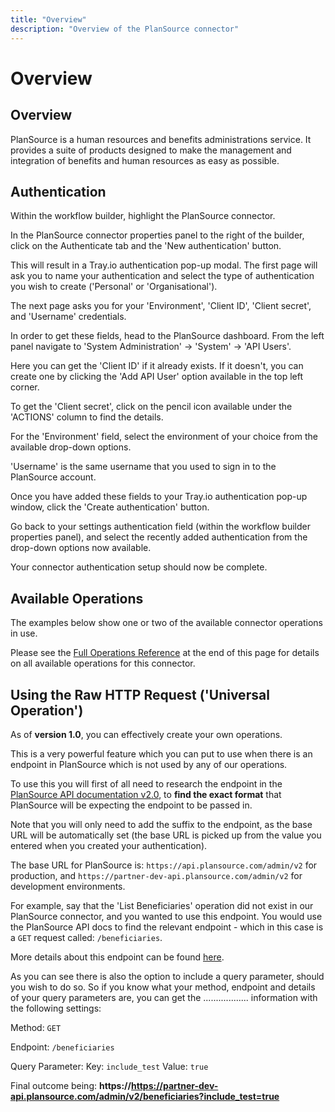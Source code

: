```yaml
---
title: "Overview"
description: "Overview of the PlanSource connector"
---
```


# Overview

## Overview

PlanSource is a human resources and benefits administrations service. It provides a suite of products designed to make the management and integration of benefits and human resources as easy as possible.

## Authentication

Within the workflow builder, highlight the PlanSource connector.

In the PlanSource connector properties panel to the right of the builder, click on the Authenticate tab and the 'New authentication' button.

This will result in a Tray.io authentication pop-up modal. The first page will ask you to name your authentication and select the type of authentication you wish to create ('Personal' or 'Organisational').

The next page asks you for your 'Environment', 'Client ID', 'Client secret', and 'Username' credentials.

In order to get these fields, head to the PlanSource dashboard. From the left panel navigate to 'System Administration' -> 'System' -> 'API Users'.

Here you can get the 'Client ID' if it already exists. If it doesn't, you can create one by clicking the 'Add API User' option available in the top left corner.

To get the 'Client secret', click on the pencil icon available under the 'ACTIONS' column to find the details.

For the 'Environment' field, select the environment of your choice from the available drop-down options.

'Username' is the same username that you used to sign in to the PlanSource account.

Once you have added these fields to your Tray.io authentication pop-up window, click the 'Create authentication' button.

Go back to your settings authentication field (within the workflow builder properties panel), and select the recently added authentication from the drop-down options now available.

Your connector authentication setup should now be complete.

## Available Operations

The examples below show one or two of the available connector operations in use.

Please see the [Full Operations Reference](#operationsFull) at the end of this page for details on all available operations for this connector.

## Using the Raw HTTP Request ('Universal Operation')

As of **version 1.0**, you can effectively create your own operations.

This is a very powerful feature which you can put to use when there is an endpoint in PlanSource which is not used by any of our operations.

To use this you will first of all need to research the endpoint in the [PlanSource API documentation v2.0](https://developer.plansource.com/reference), to **find the exact format** that PlanSource will be expecting the endpoint to be passed in.

Note that you will only need to add the suffix to the endpoint, as the base URL will be automatically set (the base URL is picked up from the value you entered when you created your authentication).

The base URL for PlanSource is: `https://api.plansource.com/admin/v2` for production, and `https://partner-dev-api.plansource.com/admin/v2` for development environments.

For example, say that the 'List Beneficiaries' operation did not exist in our PlanSource connector, and you wanted to use this endpoint. You would use the PlanSource API docs to find the relevant endpoint - which in this case is a `GET` request called: `/beneficiaries`.

More details about this endpoint can be found [here](https://developer.plansource.com/reference#get_beneficiaries-1).

As you can see there is also the option to include a query parameter, should you wish to do so. So if you know what your method, endpoint and details of your query parameters are, you can get the .................. information with the following settings:

Method: `GET`

Endpoint: `/beneficiaries`

Query Parameter: Key: `include_test` Value: `true`

Final outcome being: **https://https://partner-dev-api.plansource.com/admin/v2/beneficiaries?include_test=true**
